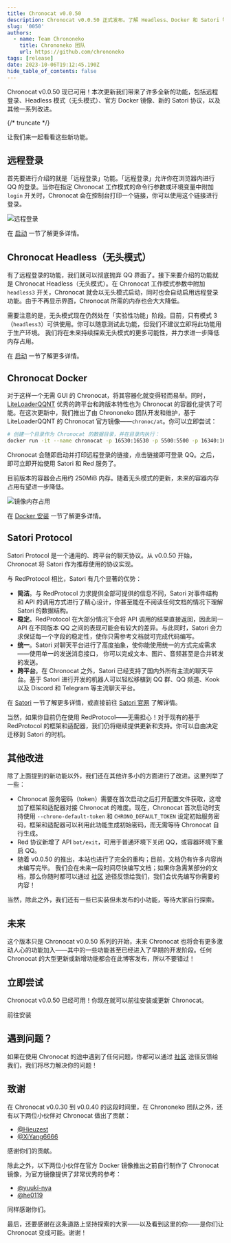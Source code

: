 ```yaml
---
title: Chronocat v0.0.50
description: Chronocat v0.0.50 正式发布。了解 Headless、Docker 和 Satori 等最新功能。
slug: '0050'
authors:
  - name: Team Chrononeko
    title: Chrononeko 团队
    url: https://github.com/chrononeko
tags: [release]
date: 2023-10-06T19:12:45.190Z
hide_table_of_contents: false
---
```



Chronocat v0.0.50 现已可用！本次更新我们带来了许多全新的功能，包括远程登录、Headless
模式（无头模式）、官方 Docker 镜像、新的 Satori 协议，以及其他一系列改进。

{/* truncate */}

让我们来一起看看这些新功能。

## 远程登录

首先要进行介绍的就是「远程登录」功能。「远程登录」允许你在浏览器内进行 QQ 的登录。当你在指定
Chronocat 工作模式的命令行参数或环境变量中附加 `login` 开关时，Chronocat
会在控制台打印一个链接，你可以使用这个链接进行登录。

![远程登录](./login.png)

在 [启动](/launch) 一节了解更多详情。

## Chronocat Headless（无头模式）

有了远程登录的功能，我们就可以彻底抛弃 QQ 界面了。接下来要介绍的功能就是 Chronocat
Headless（无头模式）。在 Chronocat 工作模式参数中附加 `headless3` 开关，Chronocat
就会以无头模式启动，同时也会自动启用远程登录功能。由于不再显示界面，Chronocat
所需的内存也会大大降低。

需要注意的是，无头模式现在仍然处在「实验性功能」阶段。目前，只有模式
3（`headless3`）可供使用。你可以随意测试此功能，但我们不建议立即将此功能用于生产环境。
我们将在未来持续探索无头模式的更多可能性，并力求进一步降低内存占用。

在 [启动](/launch) 一节了解更多详情。

## Chronocat Docker

对于这样一个无需 GUI 的 Chronocat，将其容器化就变得轻而易举。同时，[LiteLoaderQQNT](https://llqqnt.mukapp.top)
优秀的跨平台和跨版本特性也为 Chronocat 的容器化提供了可能。在这次更新中，我们推出了由
Chrononeko 团队开发和维护，基于 LiteLoaderQQNT 的 Chronocat 官方镜像——`chronoc/at`。你可以立即尝试：

```sh
# 创建一个目录作为 Chronocat 的数据目录，并在目录内执行：
docker run -it --name chronocat -p 16530:16530 -p 5500:5500 -p 16340:16340 chronoc/at
```

Chronocat 会随即启动并打印远程登录的链接，点击链接即可登录
QQ。之后，即可立即开始使用 Satori 和 Red 服务了。

目前版本的容器会占用约 250MiB 内存。随着无头模式的更新，未来的容器内存占用有望进一步降低。

![镜像内存占用](./docker-mem.png)

在 [Docker 安装](/install/docker/official) 一节了解更多详情。

## Satori Protocol

Satori Protocol 是一个通用的、跨平台的聊天协议。从 v0.0.50 开始，Chronocat 将 Satori 作为推荐使用的协议实现。

与 RedProtocol 相比，Satori 有几个显著的优势：

- **简洁**。与 RedProtocol 力求提供全部可提供的信息不同，Satori 对事件结构和 API
  的调用方式进行了精心设计，你甚至能在不阅读任何文档的情况下理解 Satori 的数据结构。
- **稳定**。RedProtocol 在大部分情况下会将 API 调用的结果直接返回，因此同一 API 在不同版本 QQ
  之间的表现可能会有较大的差异。与此同时，Satori 会力求保证每一个字段的稳定性，使你只需参考文档就可完成代码编写。
- **统一**。Satori 对聊天平台进行了高度抽象，使你能使用统一的方式完成需求——使用单一的发送消息接口，
  你可以完成文本、图片、音频甚至是合并转发的发送。
- **跨平台**。在 Chronocat 之外，Satori 已经支持了国内外所有主流的聊天平台。基于 Satori
  进行开发的机器人可以轻松移植到 QQ 群、QQ 频道、Kook 以及 Discord 和 Telegram 等主流聊天平台。

在 [Satori](/develop/satori/) 一节了解更多详情，或直接前往 [Satori 官网](https://satori.js.org/zh-CN/) 了解详情。

当然，如果你目前仍在使用 RedProtocol——无需担心！对于现有的基于 RedProtocol
的框架和适配器，我们仍将继续提供更新和支持。你可以自由决定迁移到 Satori 的时机。

## 其他改进

除了上面提到的新功能以外，我们还在其他许多小的方面进行了改进。这里列举了一些：

- Chronocat 服务密码（token）需要在首次启动之后打开配置文件获取，这增加了框架和适配器对接
  Chronocat 的难度。现在，Chronocat 首次启动时支持使用 `--chrono-default-token` 和
  `CHRONO_DEFAULT_TOKEN` 设定初始服务密码，框架和适配器可以利用此功能生成初始密码，而无需等待
  Chronocat 自行生成。
- Red 协议新增了 API `bot/exit`，可用于普通环境下关闭 QQ，或容器环境下重启 QQ。
- 随着 v0.0.50 的推出，本站也进行了完全的重构；目前，文档仍有许多内容尚未编写完毕。
  我们会在未来一段时间尽快编写文档；如果你急需某部分的文档，那么你随时都可以通过
  [社区](/more/community) 途径反馈给我们，我们会优先编写你需要的内容！

当然，除此之外，我们还有一些已实装但未发布的小功能，等待大家自行探索。

## 未来

这个版本只是 Chronocat v0.0.50 系列的开始，未来 Chronocat
也将会有更多激动人心的功能加入——其中的一些功能甚至已经进入了早期的开发阶段。任何
Chronocat 的大型更新或新增功能都会在此博客发布，所以不要错过！

## 立即尝试

Chronocat v0.0.50 已经可用！你现在就可以前往安装或更新 Chronocat。

<Link
  className="button button--secondary button--lg button--normal"
  to="/install"
>
  <span>前往安装</span>
</Link>

## 遇到问题？

如果在使用 Chronocat 的途中遇到了任何问题，你都可以通过 [社区](/more/community)
途径反馈给我们，我们将尽力解决你的问题！

## 致谢

在 Chronocat v0.0.30 到 v0.0.40 的这段时间里，在 Chrononeko 团队之外，还有以下两位小伙伴对
Chronocat 做出了贡献：

- [@Hieuzest](https://github.com/Hieuzest)
- [@XiYang6666](https://github.com/XiYang6666)

感谢你们的贡献。

除此之外，以下两位小伙伴在官方 Docker 镜像推出之前自行制作了 Chronocat
镜像，为官方镜像提供了非常优秀的参考：

- [@yuuki-nya](https://github.com/yuuki-nya)
- [@he0119](https://github.com/he0119)

同样感谢你们。

最后，还要感谢在这条道路上坚持探索的大家——以及看到这里的你——是你们让 Chronocat
变成可能。谢谢！
